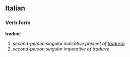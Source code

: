 ==Italian==
===Verb form===
'''traduci'''

# ''second-person singular indicative present of [[tradurre]]''
# ''second-person singular imperative of tradurre''